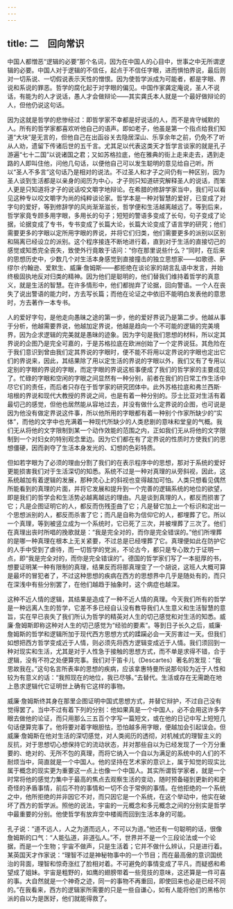 ```yaml
---
---
---
```

title: 二　回向常识
---




中国人都憎恶“逻辑的必要”那个名词，因为在中国人的心目中，世事之中无所谓逻辑的必要。中国人对于逻辑的不信任，起点于不信任字眼，进而惧怕界说，最后则对一切系说、一切假说表示天性的憎恨。因为使哲学派成为可能者，都是字眼、界说和系说的罪恶。哲学的腐化起于对字眼的偏见。中国作家龚定庵说，圣人不说话，有能为的人才说话，愚人才会做辩论——其实龚氏本人就是一个最好做辩论的人，但他仍说这句话。

因为这就是哲学的悲惨经过：即哲学家不幸都是好说话的人，而不是肯守缄默的人。所有的哲学家都喜欢听他自己的语声。即如老子，他虽是第一个指点给我们知道“大块”是无言的，但他自己在出函谷关去隐居深山、乐享余年之前，仍免不了听从人劝，遗留下传诸后世的五千言。尤其足以代表这类天才哲学言谈家的就是孔子游遍“七十二国”以说诸国之君；又如苏格拉底，他在雅典的街上走来走去，遇到走路的人即叫住他，问他几句话，以便他自己可以发生聪明的意见给自己听。所以“圣人不多言”这句话乃是相对的说法。不过圣人和才子之间仍有一种区别，因为圣人谈到生活都是以亲身的阅历为中心，才子则只知道研究解释圣人的说话，而笨人更是只知道将才子的说话咬文嚼字地辩论。在希腊的修辞学家当中，我们可以看见这种专以咬文嚼字为尚的纯粹谈论家。哲学本是一种对智慧的爱好，已变成了对字句的爱好，等到修辞学的风尚渐渐滋长，哲学便和生活越离越远了。等到后来，哲学家竟专顾多用字眼，多用长的句子；短短的警语多变成了长句，句子变成了论据，论据变成了专书，专书变成了长篇大论，长篇大论变成了语言学的研究；他们需要更多的字眼以定所用字眼的界说，并将它们归类，他们需要更多的派别以区别和隔离已经设立的派别。这个程序接连不断地进行着，直到对于生活的直接切己的感觉或知悉完全丧失，致使外行竟敢于诘问：“你在那里说些什么？”同时，在后来的思想历史中，少数几个对生活本身感觉到直接撞击的独立思想家——如歌德、萨缪尔·约翰逊、爱默生、威廉·詹姆斯——都拒绝在谈论家的胡言乱语中发言，并始终极固执地反对归类的精神。因为他们是聪明的，他们替我们维持着哲学的真意义，就是生活的智慧。在许多情形中，他们都抛弃了论据，回向警语。一个人在丧失了说出警语的能力时，方去写长篇；而他在论证之中依旧不能明白发表他的意思时，方去著作一本专书。

人的爱好字句，是他走向愚昧之途的第一步，他的爱好界说乃是第二步。他越从事于分析，他越需要界说，他越加定界说，他越是趋向一个不可能的逻辑的完美境界，因为企求逻辑的完美就是愚昧的迹象。因为字句是我们思想的材料，所以定其界说的企图乃是完全可嘉的，于是苏格拉底在欧洲创始了一个定界说狂。其危险在于我们意识到曾由我们定其界说的字眼时，便不能不将用以定界说的字眼也定出它们的界说来，因此，其结果除了用以定生活的界说的字眼以外，我们又有了专用以定别的字眼的界说的字眼，而定字眼的界说这桩事便成了我们的哲学家的主要成见了。忙碌的字眼和空闲的字眼之间显然有一种分别，前者在我们的日常工作生活中尽它们的责任，而后者只存在于哲学家的研究团体中。此外苏格拉底和弗兰西斯·培根的界说和现代大教授的界说之间，也是有着一种分别的。莎士比亚对生活有着最切己的感觉，但他也居然能从容地过去，并没有做什么定界说的企图，也可说是因为他没有做定界说这件事，所以他所用的字眼都有着一种别个作家所缺少的“实体”，而他的文字中也充满着一种现代所缺少的人类悲剧的意味和堂皇的气概。我们无从将他的文字限制到某一个动作效能的范围之内，正如我们无从将他的文字限制到一个对妇女的特别观念里边。因为它们都在有了定界说的性质时方使我们的思想僵硬，因而剥夺了生活本身发光的、幻想的色彩特质。

但如若字眼为了必须的理由分割了我们的在表示程序中的思想，那对于系统的爱好更能损害我们对于生活深切的知悉。系统不过是一种对真理的从旁斜视，因此，这系统越加有着逻辑的发展，那种灵心上的斜视也变得越加可怕。人类只想看见偶然所能看到的真理的片面，并将它发展和提升到一个完善的逻辑系统的地位的欲望，即是我们的哲学会和生活势必越离越远的理由。凡是谈到真理的人，都反而损害了它；凡是企图证明它的人，都反而伤残歪曲了它；凡是替它加上一个标识和定出一个思想派别的人，都反而杀害了它；而凡是自称为信仰它的人，都埋葬了它。所以一个真理，等到被竖立成为一个系统时，它已死了三次，并被埋葬了三次了。他们在真理出丧时所唱的挽歌就是：“我是完全对的，而你是完全错误的。”他们所埋葬的是哪一种真理在根本上无关紧要，不过总是已经埋葬了它。真理便如此在防护它的人手中受到了虐待，而一切哲学的党派，不论古今，都只是专心致力于证明一点，即“我是完全对的，而你是完全错误的”。德国的哲学家们写了一本挺厚的书，想要证明某一种有限制的真理，结果反而将那真理变了一个胡说，这班人大概可算是最坏的冒犯者了，不过这种思想的疾病在西方的思想界中几乎是随处有的，而只在深浅中有些分别罢了，在他们越趋于抽象时，这个病症也越深。

这种不近人情的逻辑，其结果是造成了一种不近人情的真理。今天我们所有的哲学是一种远离人生的哲学，它差不多已经自认没有教导我们人生意义和生活智慧的意旨，实在早已丧失了我们所认为哲学的精英对人生的切己感觉和对生活的知悉。威廉·詹姆斯即称这种对人生的切己感觉为“经验的要素”。等到日子长久之后，威廉·詹姆斯的哲学和逻辑所加于现代西方思想方式的蹂躏必会一天厉害过一天。但我们如想把西方哲学变成近于人情，则必须先将西方逻辑变成近于人情。我们须回到一种对现实和生活，尤其是对于人性急于接触的思想方式，而不单是求得不错，合于逻辑，没有不符之处便算完事。我们对于笛卡儿（Descartes）著名的发现：“我思故我在。”这句名言所表率的思想的疾病，应该拿惠特曼所说那句较为近于人性和较为有意义的话：“我照现在的地位，我已尽够。”去替代。生活或存在无需跪在地上恳求逻辑代它证明世上确有它这样的事物。

威廉·詹姆斯终其身在那里企图证明中国式思想方式，并替它辩护，不过自己没有觉得罢了。当中不过有着下列的分别：他如果真是一个中国人，必不会用这许多字眼去做他的论证，而只用那么三五百个字写一篇短文，或在他的日记中写上短短几句话便算完事了。他将要对着字眼胆怯，恐怕越多用字眼，便越加会引起误会。但威廉·詹姆斯在他对生活的深切感觉，对人类阅历的透彻，对机械式的理智主义的反抗，对于思想切心想保持它的流动状态，并对那些自以为已经发现了一个万分重要的、绝对的、无所不包的真理，而将它纳入一个自以为满足的系统中的人们的不耐烦当中，简直就是一个中国人。他的坚持在艺术家的意识上，属于知觉的现实比属于概念的现实更为重要这一点上也像一个中国人。其实所谓哲学家者，就是一个时常将他的感觉力集中于最高的焦点去观察生活的变动，随时预备碰到更新的和更奇怪的矛盾事情，前后不符的事情和一切不合于常例的事情。在他拒绝的一个系统之中，他所拒绝的并非因它不对，而只因它是一个系统，在这个举动中，他实在破坏了西方的哲学派。照他的说法，宇宙的一元概念和多元概念之间的分别实是哲学中最重要的分别。他使哲学有放弃空中楼阁而回到生活本身的可能。

孔子说：“道不远人，人之为道而远人，不可以为道。”他还有一句聪明的话，很像詹姆斯的口气：“人能弘道，非道弘人。”不，世界并不是一个三段论法或一个论据，而是一个生物；宇宙不做声，只是生活着；它并不做什么辨认，只是进行着。某英国天才作家说：“理智不过是神秘物事中的一个节目；而在最高傲的意识国统治的背面，理智和惊奇涨红了脸相对着。不可避免的事情变成了平凡，而疑惑和希望成了姐妹。宇宙是粗野的，如鹰的翅膀带着一些竞技的意味，这还算是一件可喜的事。大自然就是一个神奇之迹，同一的事物不再重回，即使回来也必是已经不同的。”在我看来，西方的逻辑家所需要的只是一些自谦心，如有人能将他们的黑格尔派的自以为是医好，他们就能得救了。